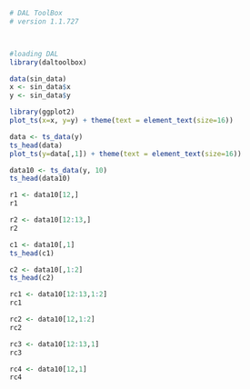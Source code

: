 ```r
# DAL ToolBox
# version 1.1.727



#loading DAL
library(daltoolbox) 
```

```r
data(sin_data)
x <- sin_data$x
y <- sin_data$y
```

```r
library(ggplot2)
plot_ts(x=x, y=y) + theme(text = element_text(size=16))
```

```r
data <- ts_data(y)
ts_head(data)
plot_ts(y=data[,1]) + theme(text = element_text(size=16))
```

```r
data10 <- ts_data(y, 10)
ts_head(data10)
```

```r
r1 <- data10[12,]
r1
```

```r
r2 <- data10[12:13,]
r2
```

```r
c1 <- data10[,1]
ts_head(c1)
```

```r
c2 <- data10[,1:2]
ts_head(c2)
```

```r
rc1 <- data10[12:13,1:2]
rc1
```

```r
rc2 <- data10[12,1:2]
rc2
```

```r
rc3 <- data10[12:13,1]
rc3
```

```r
rc4 <- data10[12,1]
rc4
```

